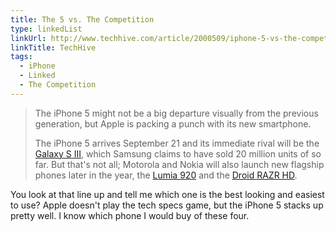 ```yaml
---
title: The 5 vs. The Competition
type: linkedList
linkUrl: http://www.techhive.com/article/2000509/iphone-5-vs-the-competition-it-stacks-up-pretty-well-chart.html
linkTitle: TechHive
tags:
  - iPhone
  - Linked
  - The Competition
---
```


> The iPhone 5 might not be a big departure visually from the previous generation, but Apple is packing a punch with its new smartphone.
>
> The iPhone 5 arrives September 21 and its immediate rival will be the [Galaxy S III](http://www.techhive.com/article/2000501/jelly-bean-to-be-pushed-to-galaxy-s-iii-by-october.html), which Samsung claims to have sold 20 million units of so far. But that's not all; Motorola and Nokia will also launch new flagship phones later in the year, the [Lumia 920](http://www.techhive.com/article/2000442/nokia-lumia-920-vs-the-world-spec-showdown.html) and the [Droid RAZR HD](http://www.techhive.com/article/2000443/hands-on-with-motorolas-latest-droid-razr-smartphones.html).

You look at that line up and tell me which one is the best looking and easiest to use? Apple doesn't play the tech specs game, but the iPhone 5 stacks up pretty well. I know which phone I would buy of these four.
